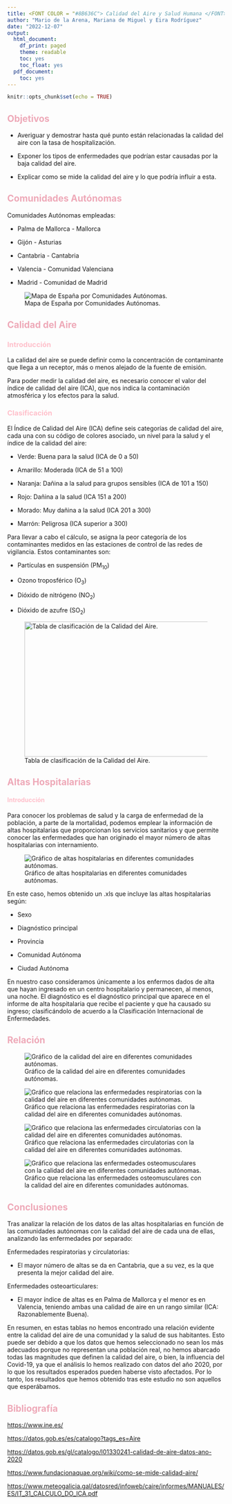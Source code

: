```yaml
---
title: <FONT COLOR = "#8B636C"> Calidad del Aire y Salud Humana </FONT>
author: "Mario de la Arena, Mariana de Miguel y Eira Rodríguez"
date: "2022-12-07"
output:
  html_document:  
    df_print: paged
    theme: readable
    toc: yes
    toc_float: yes
  pdf_document:
    toc: yes
---
```


```r
knitr::opts_chunk$set(echo = TRUE)
```

## [**Objetivos**]{style="color: #EEA9B8"}

-   Averiguar y demostrar hasta qué punto están relacionadas la calidad del aire con la tasa de hospitalización.

-   Exponer los tipos de enfermedades que podrían estar causadas por la baja calidad del aire.

-   Explicar como se mide la calidad del aire y lo que podría influir a esta.

## [**Comunidades Autónomas**]{style="color: #EEA9B8"}

Comunidades Autónomas empleadas:

-   Palma de Mallorca - Mallorca

-   Gijón - Asturias

-   Cantabria - Cantabria

-   Valencia - Comunidad Valenciana

-   Madrid - Comunidad de Madrid

![Mapa de España por Comunidades Autónomas.](INPUT/IMAGENES/mapa-espana.jpg)

## [**Calidad del Aire**]{style="color: #EEA9B8"}

### [Introducción]{style="color: #FFC0CB"}

La calidad del aire se puede definir como la concentración de contaminante que llega a un receptor, más o menos alejado de la fuente de emisión.

Para poder medir la calidad del aire, es necesario conocer el valor del índice de calidad del aire (ICA), que nos indica la contaminación atmosférica y los efectos para la salud.

### [Clasificación]{style="color: #FFC0CB"}

El Índice de Calidad del Aire (ICA) define seis categorías de calidad del aire, cada una con su código de colores asociado, un nivel para la salud y el índice de la calidad del aire:

-   Verde: Buena para la salud (ICA de 0 a 50)

-   Amarillo: Moderada (ICA de 51 a 100)

-   Naranja: Dañina a la salud para grupos sensibles (ICA de 101 a 150)

-   Rojo: Dañina a la salud (ICA 151 a 200)

-   Morado: Muy dañina a la salud (ICA 201 a 300)

-   Marrón: Peligrosa (ICA superior a 300)

Para llevar a cabo el cálculo, se asigna la peor categoría de los contaminantes medidos en las estaciones de control de las redes de vigilancia. Estos contaminantes son:

-   Partículas en suspensión (PM~10~)

-   Ozono troposférico (O~3~)

-   Dióxido de nitrógeno (NO~2~)

-   Dióxido de azufre (SO~2~)

![Tabla de clasificación de la Calidad del Aire.](INPUT/IMAGENES/ICA.png){width="457" height="312"}

## [**Altas Hospitalarias**]{style="color: #EEA9B8"}

#### [Introducción]{style="color: #FFC0CB"}

Para conocer los problemas de salud y la carga de enfermedad de la población, a parte de la mortalidad, podemos emplear la información de altas hospitalarias que proporcionan los servicios sanitarios y que permite conocer las enfermedades que han originado el mayor número de altas hospitalarias con internamiento.

![Gráfico de altas hospitalarias en diferentes comunidades autónomas.](INPUT/IMAGENES/Grafico_Altas.png)

En este caso, hemos obtenido un .xls que incluye las altas hospitalarias según:

-   Sexo

-   Diagnóstico principal

-   Provincia

-   Comunidad Autónoma

-   Ciudad Autónoma

En nuestro caso consideramos únicamente a los enfermos dados de alta que hayan ingresado en un centro hospitalario y permanecen, al menos, una noche. El diagnóstico es el diagnóstico principal que aparece en el informe de alta hospitalaria que recibe el paciente y que ha causado su ingreso; clasificándolo de acuerdo a la Clasificación Internacional de Enfermedades.

## [**Relación**]{style="color: #EEA9B8"}

![Gráfico de la calidad del aire en diferentes comunidades autónomas.](INPUT/IMAGENES/Grafico_Calidad.png)

![Gráfico que relaciona las enfermedades respiratorias con la calidad del aire en diferentes comunidades autónomas.](INPUT/IMAGENES/Grafico_Respiratorio.png)

![Gráfico que relaciona las enfermedades circulatorias con la calidad del aire en diferentes comunidades autónomas.](INPUT/IMAGENES/Grafico_Circulatorio.png)

![Gráfico que relaciona las enfermedades osteomusculares con la calidad del aire en diferentes comunidades autónomas.](INPUT/IMAGENES/Grafico_Osteomuscular.png)

## [**Conclusiones**]{style="color: #EEA9B8"}

Tras analizar la relación de los datos de las altas hospitalarias en función de las comunidades autónomas con la calidad del aire de cada una de ellas, analizando las enfermedades por separado:

Enfermedades respiratorias y circulatorias:

-   El mayor número de altas se da en Cantabria, que a su vez, es la que presenta la mejor calidad del aire.

Enfermedades osteoarticulares:

-   El mayor índice de altas es en Palma de Mallorca y el menor es en Valencia, teniendo ambas una calidad de aire en un rango similar (ICA: Razonablemente Buena).

En resumen, en estas tablas no hemos encontrado una relación evidente entre la calidad del aire de una comunidad y la salud de sus habitantes. Esto puede ser debido a que los datos que hemos seleccionado no sean los más adecuados porque no representan una población real, no hemos abarcado todas las magnitudes que definen la calidad del aire, o bien, la influencia del Covid-19, ya que el análisis lo hemos realizado con datos del año 2020, por lo que los resultados esperados pueden haberse visto afectados. Por lo tanto, los resultados que hemos obtenido tras este estudio no son aquellos que esperábamos.

## [**Bibliografía**]{style="color: #EEA9B8"}

<https://www.ine.es/>

<https://datos.gob.es/es/catalogo?tags_es=Aire>

<https://datos.gob.es/gl/catalogo/l01330241-calidad-de-aire-datos-ano-2020>

<https://www.fundacionaquae.org/wiki/como-se-mide-calidad-aire/>

<https://www.meteogalicia.gal/datosred/infoweb/caire/informes/MANUALES/ES/IT_31_CALCULO_DO_ICA.pdf>


